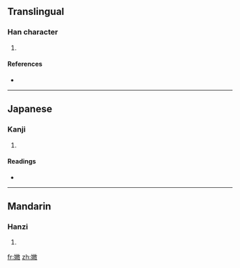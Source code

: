 ==Translingual==

===Han character===
{{Han char|rn=38|rad=女|as=12|sn=15|four=|canj=女山土大 (VUGK)}}

# {{defn|Han|sort=女12}}

====References====
* {{Han ref|kx=0271.330|dkj=06742|dj=0539.250|hdz=21080.170|uh=5B0D|ud=23309}}

----

==Japanese==

===Kanji===
{{ja-kanji|grade=|rs=女12}}

# {{defn|Japanese}}

====Readings====
* {{ja-readings|on=[[び]] (bi)|kun=}}

----

==Mandarin==

===Hanzi===
{{cmn-hanzi|pin=[[měi]] ([[mei3]])|wg=mei<sup>3</sup>}}

# {{defn|Mandarin}}

[[fr:嬍]]
[[zh:嬍]]